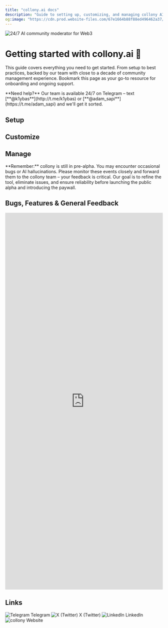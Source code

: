 ```yaml
---
title: "collony.ai docs"
description: "Guide to setting up, customizing, and managing collony AI moderators for Telegram and Discord communities."
og:image: "https://cdn.prod.website-files.com/67e1664b88f88ed496462a37/68c29939da35f51ce7ee4c11_cover.png"
---
```


![24/7 AI community moderator for Web3](/public/cover.png)

# Getting started with collony.ai 🐝

This guide covers everything you need to get started. From setup to best practices, backed by our team with close to a decade of community management experience. Bookmark this page as your go-to resource for onboarding and ongoing support.

<Note>
  **Need help?** Our team is available 24/7 on Telegram – text [**@k1ybas**](http://t.me/k1ybas) or [**@adam_sapi**](https://t.me/adam_sapi) and we'll get it sorted.
</Note>

## Setup

<Columns cols={2}>
  <Card title="🏎️ Before you start" href="/before-you-start" style={{ border:"2px solid #F4A700", borderRadius:"12px" }} />
  <Card title="🔩 Prepare your Telegram group" href="/prepare-your-telegram-group" style={{ border:"2px solid #F4A700", borderRadius:"12px" }} />
  <Card title="🔎 Find collony AI on Telegram" href="/find-collony-ai-on-telegram" style={{ border:"2px solid #F4A700", borderRadius:"12px" }} />
  <Card title="💌 Add collony to your group" href="/add-collony-to-your-group" style={{ border:"2px solid #F4A700", borderRadius:"12px" }} />
</Columns>

## Customize

<Columns cols={2}>
  <Card title="🏗️ In-bot setup menu" href="/in-bot-setup-menu" style={{ border:"2px solid #F4A700", borderRadius:"12px" }} />
  <Card title="✏️ Add project description" href="/add-project-description" style={{ border:"2px solid #F4A700", borderRadius:"12px" }} />
  <Card title="📚 Add knowledge base" href="/add-project-knowledge-base" style={{ border:"2px solid #F4A700", borderRadius:"12px" }} />
  <Card title="⛏️ Set moderation rules" href="/set-community-moderation-rules" style={{ border:"2px solid #F4A700", borderRadius:"12px" }} />
  <Card title="🧠 Set moderator personality" href="/set-community-mod-personality" style={{ border:"2px solid #F4A700", borderRadius:"12px" }} />
</Columns>

## Manage

<Columns cols={2}>
  <Card title="🫂 Manage admins & moderators" href="/manage-admins-and-moderators" style={{ border:"2px solid #F4A700", borderRadius:"12px" }} />
  <Card title="⚙️ Admin dashboard chat" href="/setup-the-admin-dashboard-chat" style={{ border:"2px solid #F4A700", borderRadius:"12px" }} />
</Columns>

<Warning>
  **Remember:** collony is still in pre-alpha. You may encounter occasional bugs or AI hallucinations. Please monitor these events closely and forward them to the collony team – your feedback is critical. Our goal is to refine the tool, eliminate issues, and ensure reliability before launching the public alpha and introducing the paywall.
</Warning>

## Bugs, Features & General Feedback

<iframe 
  src="https://tally.so/embed/n987yV" 
  width="100%" 
  height="1200" 
  frameborder="0" 
  marginheight="0" 
  marginwidth="0" 
  title="collony.ai: Bugs, Features & General Feedback">
</iframe>

## Links

<Columns cols={2}>
  <Card horizontal href="https://t.me/collonyai" style={{ border:"2px solid #F4A700", borderRadius:"12px" }}>
    <img src="/public/telegramlogo.webp" alt="Telegram" style={{ width:"24px",height:"24px",marginRight:"8px",objectFit:"contain" }} />
    Telegram
  </Card>
  <Card horizontal href="https://x.com/collonyai" style={{ border:"2px solid #F4A700", borderRadius:"12px" }}>
    <img src="/public/twitterlogo.webp" alt="X (Twitter)" style={{ width:"24px",height:"24px",marginRight:"8px",objectFit:"contain" }} />
    X (Twitter)
  </Card>
  <Card horizontal href="https://www.linkedin.com/company/collony" style={{ border:"2px solid #F4A700", borderRadius:"12px" }}>
    <img src="/public/linkedinlogo.webp" alt="LinkedIn" style={{ width:"24px",height:"24px",marginRight:"8px",objectFit:"contain" }} />
    LinkedIn
  </Card>
  <Card horizontal href="https://collony.ai" style={{ border:"2px solid #F4A700", borderRadius:"12px" }}>
    <img src="/public/collonylogo.png" alt="collony" style={{ width:"24px",height:"24px",marginRight:"8px",objectFit:"contain" }} />
    Website
  </Card>
</Columns>